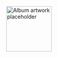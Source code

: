 


```{=html}
<script type="module">
const lastFmConfig = {
  user: 'saforem2',
  apiKey: '1dbc15037c1fe71ce06acbb3f73adc75',
  endpoint: 'https://ws.audioscrobbler.com/2.0/',
  refreshInterval: 60000,
  requestTimeout: 8000,
};

const buildUrl = () => {
  const params = new URLSearchParams({
    method: 'user.getrecenttracks',
    user: lastFmConfig.user,
    api_key: lastFmConfig.apiKey,
    format: 'json',
    limit: '1',
  });
  return `${lastFmConfig.endpoint}?${params.toString()}`;
};

const prefersReducedData = () => {
  if (window.matchMedia?.('(prefers-reduced-data: reduce)').matches) {
    return true;
  }
  const connection = navigator.connection || navigator.mozConnection || navigator.webkitConnection;
  return Boolean(connection?.saveData);
};

const init = () => {
  const root = document.querySelector('[data-lastfm-root]');
  if (!root) {
    return;
  }

  const elements = {
    art: root.querySelector('[data-track-art]'),
    title: root.querySelector('[data-track-title]'),
    artist: root.querySelector('[data-track-artist]'),
  };

  const hostDetails = root.closest('details');

  const setFallback = (options = {}) => {
    const { reason } = options;
    if (!elements.title || !elements.artist || !elements.art) {
      return;
    }
    elements.title.textContent = reason === 'offline' ? 'Offline' : 'Silence!';
    elements.title.removeAttribute('href');
    elements.title.removeAttribute('target');
    elements.title.removeAttribute('rel');
    elements.title.setAttribute('aria-label', 'Not currently playing');
    elements.artist.textContent = 'Sam Foreman';
    elements.artist.setAttribute('href', 'https://samforeman.me');
    elements.artist.removeAttribute('target');
    elements.artist.removeAttribute('rel');
    elements.artist.setAttribute('aria-label', 'Visit Sam Foreman online');
    if (elements.art.dataset.placeholder) {
      elements.art.src = elements.art.dataset.placeholder;
    }
  };

  setFallback();

  const renderTrack = (track) => {
    if (!track) {
      setFallback();
      return;
    }

    const trackName = track.name ?? 'Unknown Track';
    const artistName = track.artist?.['#text'] ?? 'Unknown Artist';
    const trackUrl = track.url || '';

    elements.title.textContent = `🎶 ${trackName}`;
    elements.title.title = `${trackName} by ${artistName}`;
    elements.title.setAttribute('aria-label', `Now playing ${trackName} by ${artistName}`);

    if (trackUrl) {
      elements.title.href = trackUrl;
      elements.title.target = '_blank';
      elements.title.rel = 'noopener noreferrer';
    } else {
      elements.title.removeAttribute('href');
      elements.title.removeAttribute('target');
      elements.title.removeAttribute('rel');
    }

    elements.artist.textContent = `🗣️ ${artistName}`;
    elements.artist.title = `Artist: ${artistName}`;

    if (track.artist?.url) {
      elements.artist.href = track.artist.url;
      elements.artist.target = '_blank';
      elements.artist.rel = 'noopener noreferrer';
    } else {
      elements.artist.removeAttribute('href');
      elements.artist.removeAttribute('target');
      elements.artist.removeAttribute('rel');
    }

    const albumImages = Array.isArray(track.image) ? [...track.image] : [];
    const artSrc = albumImages.reverse().find((img) => img['#text'])?.['#text'];
    if (artSrc) {
      elements.art.src = artSrc;
      elements.art.removeAttribute('data-placeholder');
    } else {
      setFallback();
    }
  };

  const fetchTrack = async () => {
    const supportsAbort = typeof AbortController !== 'undefined';
    const controller = supportsAbort ? new AbortController() : null;
    const timeoutId = supportsAbort
      ? window.setTimeout(() => controller.abort(), lastFmConfig.requestTimeout)
      : null;
    try {
      const response = await fetch(buildUrl(), {
        headers: { 'Cache-Control': 'no-cache' },
        signal: controller?.signal,
      });
      if (!response.ok) {
        throw new Error(`Last.fm request failed: ${response.status}`);
      }
      const payload = await response.json();
      return payload?.recenttracks?.track?.[0];
    } finally {
      if (timeoutId) {
        window.clearTimeout(timeoutId);
      }
    }
  };

  const state = {
    isIntersecting: false,
    isLoading: false,
    timer: null,
  };

  const stopPolling = () => {
    if (state.timer) {
      window.clearTimeout(state.timer);
      state.timer = null;
    }
  };

  const scheduleNext = () => {
    if (state.timer) {
      window.clearTimeout(state.timer);
    }
    if (!shouldActivate()) {
      stopPolling();
      return;
    }
    state.timer = window.setTimeout(() => {
      if (document.hidden || !shouldActivate()) {
        scheduleNext();
        return;
      }
      updateTrack();
    }, lastFmConfig.refreshInterval);
  };

  const updateTrack = async () => {
    if (state.isLoading) {
      return;
    }

    if (prefersReducedData() || !navigator.onLine) {
      setFallback({ reason: navigator.onLine ? 'reduced-data' : 'offline' });
      stopPolling();
      return;
    }

    state.isLoading = true;
    try {
      const track = await fetchTrack();
      renderTrack(track);
    } catch (error) {
      if (error.name !== 'AbortError') {
        console.error('Unable to refresh Last.fm data.', error);
      }
      setFallback();
    } finally {
      state.isLoading = false;
      scheduleNext();
    }
  };

  const shouldActivate = () => {
    const detailsOpen = !hostDetails || hostDetails.open;
    return detailsOpen && state.isIntersecting && !prefersReducedData();
  };

  const activate = () => {
    if (!shouldActivate()) {
      return;
    }
    stopPolling();
    updateTrack();
  };

  const handleVisibility = () => {
    if (document.hidden) {
      stopPolling();
    } else if (shouldActivate()) {
      activate();
    }
  };

  document.addEventListener('visibilitychange', handleVisibility);
  window.addEventListener('offline', () => {
    setFallback({ reason: 'offline' });
    stopPolling();
  });
  window.addEventListener('online', () => {
    if (shouldActivate()) {
      activate();
    }
  });

  const connection = navigator.connection || navigator.mozConnection || navigator.webkitConnection;
  connection?.addEventListener?.('change', () => {
    if (shouldActivate()) {
      activate();
    } else {
      stopPolling();
    }
  });

  if (hostDetails) {
    hostDetails.addEventListener('toggle', () => {
      if (hostDetails.open) {
        if (state.isIntersecting) {
          activate();
        }
      } else {
        stopPolling();
      }
    });
  }

  if ('IntersectionObserver' in window) {
    const observer = new IntersectionObserver((entries) => {
      entries.forEach((entry) => {
        state.isIntersecting = entry.isIntersecting || entry.intersectionRatio > 0;
        if (state.isIntersecting) {
          activate();
        } else {
          stopPolling();
        }
      });
    }, { rootMargin: '120px 0px', threshold: 0.1 });
    observer.observe(root);
  } else {
    state.isIntersecting = true;
    activate();
  }
};

if (document.readyState === 'loading') {
  document.addEventListener('DOMContentLoaded', init, { once: true });
} else {
  init();
}
</script>
<div class="nowplayingcard" data-lastfm-root>
<div class="nowplayingcontainer-inner">
<img data-track-art width="120" height="120" loading="lazy" decoding="async" data-placeholder="./assets/avatar-100x100.webp" src="./assets/avatar-100x100.webp" alt="Album artwork placeholder" style="aspect-ratio: 1 / 1; object-fit: cover;">
<div class="trackInfo">
<a data-track-title></a>
<a data-track-artist></a>
</div>
</div>
</div>
```

